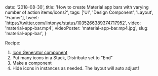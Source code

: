 
  date: '2018-08-30',
  title:
    'How to create Material app bars with varying number of action items/icons?',
  tags: ['UI', 'Design Component', 'Layout', 'Framer'],
  tweet: 'https://twitter.com/lintonye/status/1035266389374717952',
  video: 'material-app-bar.mp4',
  videoPoster: 'material-app-bar.mp4.jpg',
  slug: 'material-app-bar',
}


Recipe:

1. [Icon Generator component](https://store.framer.com/package/benjamin/icon-generator)
2. Put many icons in a Stack, Distribute set to "End"
3. Make a component
4. Hide icons in instances as needed. The layout will auto adjust!
